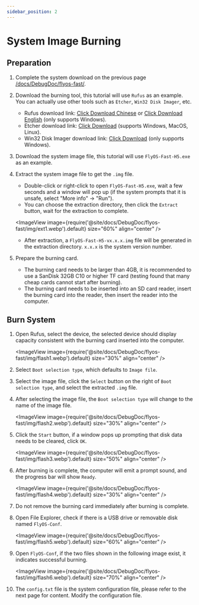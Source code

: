 ```yaml
---
sidebar_position: 2
---
```


# System Image Burning

## Preparation

1. Complete the system download on the previous page [/docs/DebugDoc/flyos-fast/](/docs/DebugDoc/flyos-fast/).
2. Download the burning tool, this tutorial will use `Rufus` as an example. You can actually use other tools such as `Etcher`, `Win32 Disk Imager`, etc.
    - Rufus download link: [Click Download Chinese](https://rufus.ie/zh/#download) or [Click Download English](https://rufus.ie/en/#download) (only supports Windows).
    - Etcher download link: [Click Download](https://etcher.balena.io/#download-etcher) (supports Windows, MacOS, Linux).
    - Win32 Disk Imager download link: [Click Download](https://sourceforge.net/projects/win32diskimager/) (only supports Windows).
3. Download the system image file, this tutorial will use `FlyOS-Fast-H5.exe` as an example.

4. Extract the system image file to get the `.img` file.
    - Double-click or right-click to open `FlyOS-Fast-H5.exe`, wait a few seconds and a window will pop up (if the system prompts that it is unsafe, select "More info" -> "Run").
    - You can choose the extraction directory, then click the `Extract` button, wait for the extraction to complete.
    
    <ImageView image={require('@site/docs/DebugDoc/flyos-fast/img/ext1.webp').default} size="60%" align="center" />

    - After extraction, a `FlyOS-Fast-H5-vx.x.x.img` file will be generated in the extraction directory. `x.x.x` is the system version number.
5. Prepare the burning card.
    - The burning card needs to be larger than 4GB, it is recommended to use a SanDisk 32GB C10 or higher TF card (testing found that many cheap cards cannot start after burning).
    - The burning card needs to be inserted into an SD card reader, insert the burning card into the reader, then insert the reader into the computer.

## Burn System

1. Open Rufus, select the device, the selected device should display capacity consistent with the burning card inserted into the computer.

    <ImageView image={require('@site/docs/DebugDoc/flyos-fast/img/flash1.webp').default} size="30%" align="center" />

2. Select `Boot selection type`, which defaults to `Image file`.
3. Select the image file, click the `Select` button on the right of `Boot selection type`, and select the extracted `.img` file.
4. After selecting the image file, the `Boot selection type` will change to the name of the image file.

    <ImageView image={require('@site/docs/DebugDoc/flyos-fast/img/flash2.webp').default} size="30%" align="center" />

5. Click the `Start` button, if a window pops up prompting that disk data needs to be cleared, click `OK`.

    <ImageView image={require('@site/docs/DebugDoc/flyos-fast/img/flash3.webp').default} size="50%" align="center" />

6. After burning is complete, the computer will emit a prompt sound, and the progress bar will show `Ready`.

    <ImageView image={require('@site/docs/DebugDoc/flyos-fast/img/flash4.webp').default} size="30%" align="center" />

7. Do not remove the burning card immediately after burning is complete.
8. Open File Explorer, check if there is a USB drive or removable disk named `FlyOS-Conf`.

    <ImageView image={require('@site/docs/DebugDoc/flyos-fast/img/flash5.webp').default} size="60%" align="center" />

9. Open `FlyOS-Conf`, if the two files shown in the following image exist, it indicates successful burning.

    <ImageView image={require('@site/docs/DebugDoc/flyos-fast/img/flash6.webp').default} size="70%" align="center" />

10. The `config.txt` file is the system configuration file, please refer to the next page for content. Modify the configuration file.